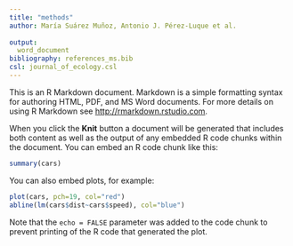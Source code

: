```yaml
---
title: "methods"
author: María Suárez Muñoz, Antonio J. Pérez-Luque et al. 
  
output:
  word_document
bibliography: references_ms.bib
csl: journal_of_ecology.csl
---
```


This is an R Markdown document. Markdown is a simple formatting syntax for authoring HTML, PDF, and MS Word documents. For more details on using R Markdown see <http://rmarkdown.rstudio.com>.

When you click the **Knit** button a document will be generated that includes both content as well as the output of any embedded R code chunks within the document. You can embed an R code chunk like this:

```r
summary(cars)
```

You can also embed plots, for example:

```r
plot(cars, pch=19, col="red")
abline(lm(cars$dist~cars$speed), col="blue")
```

Note that the `echo = FALSE` parameter was added to the code chunk to prevent printing of the R code that generated the plot.
